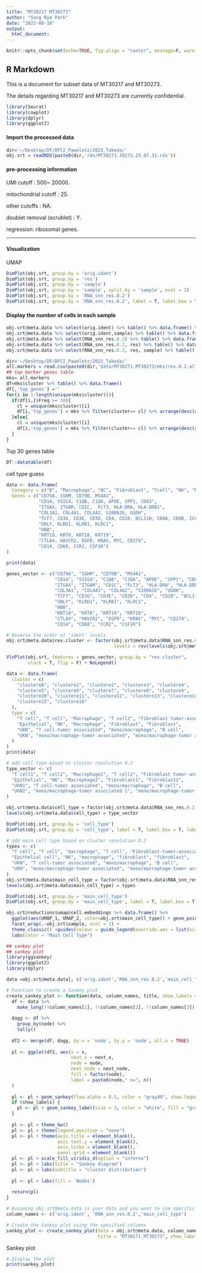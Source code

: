 ```yaml
---
title: "MT30217 MT30273"
author: "Sung Rye Park"
date: "2023-08-10"
output: 
  html_document:
---
```


```r
knitr::opts_chunk$set(echo=TRUE, fig.align = "center", message=F, warning=F)
```

## R Markdown

This is a document for subset data of MT30217 and MT30273.

The details regarding MT30217 and MT30273 are currently confidential.



```r
library(Seurat)
library(cowplot)
library(dplyr)
library(ggplot2)
```

#### Import the processed data
```r
dir='~/Desktop/DF/DFCI_Paweletz/2023_Takeda/'
obj.srt = readRDS(paste0(dir,'rds/MT30271.30273.23.07.31.rds'))
```

#### pre-processing information
UMI cutoff : 500~ 20000. 

mitochondrial cutoff : 25. 

other cutoffs : NA. 

doublet removal (scrublet) : Y. 

regression: ribosomal genes. 
   
   
---   
#### Visualization
UMAP  
```r
DimPlot(obj.srt, group.by = 'orig.ident')
DimPlot(obj.srt, group.by = 'res')
DimPlot(obj.srt, group.by = 'sample')
DimPlot(obj.srt, group.by = 'sample', split.by = 'sample', ncol = 2)
DimPlot(obj.srt, group.by = 'RNA_snn_res.0.2')
DimPlot(obj.srt, group.by = 'RNA_snn_res.0.2', label = T, label.box = T, label.size = 3) + theme(plot.title = element_blank()) 
```


#### Display the number of cells in each sample 
```r
obj.srt@meta.data %>% select(orig.ident) %>% table() %>% data.frame() %>% DT::datatable()
obj.srt@meta.data %>% select(orig.ident,sample) %>% table() %>% data.frame() %>% DT::datatable()
obj.srt@meta.data %>% select(RNA_snn_res.0.2) %>% table() %>% data.frame() %>% DT::datatable()
obj.srt@meta.data %>% select(RNA_snn_res.0.2, res) %>% table() %>% data.frame() %>% tidyr::spread(res, Freq) %>% DT::datatable()
obj.srt@meta.data %>% select(RNA_snn_res.0.2, res, sample) %>% table() %>% data.frame() %>% tidyr::spread(sample, Freq) %>% DT::datatable()
```

```r
dir='~/Desktop/DF/DFCI_Paweletz/2023_Takeda/'
all.markers = read.csv(paste0(dir,'data/MT30271.MT30273/mks/res.0.2.all.markers.23.07.31.csv'))
## top marker genes table 
mks= all.markers
df=mks$cluster %>% table() %>% data.frame()
df[,'top_genes'] =''
for(i in 1:length(unique(mks$cluster))){
  if(df[i,]$Freq >= 30){
    cl = unique(mks$cluster)[i]
    df[i,'top_genes'] = mks %>% filter(cluster== cl) %>% arrange(desc(avg_log2FC)) %>% head(30) %>% select(gene) %>% pull() %>% paste0(collapse = ',')
  }else{
    cl = unique(mks$cluster)[i]
    df[i,'top_genes'] = mks %>% filter(cluster== cl) %>% arrange(desc(avg_log2FC)) %>% select(gene) %>% pull() %>% paste0(collapse = ',')
  }
}
```
  
Top 30 genes table
```r
DT::datatable(df) 
```

cell type guess

```r
data <- data.frame(
  Category = c("B", "Macrophage", "DC", "Fibroblast", "Tcell", "NK", "RBC", "Epithelial", "Tumor", "Monocyte"),
  Genes = c("CD79A, IGHM, CD79B, MS4A1",
            "CD14, VSIG4, C1QB, C1QA, APOE, SPP1, CD83",
            "ITGAX, ITGAM, CD1C,  FLT3, HLA-DRA, HLA-DRB1",
            "COL3A1, COL4A1, COL4A2, S100A16, UGDH",
            "TCF7, CD3G, CD3E, CD3D, CD4, CD28, BCL11B, CD8A, CD8B, ICOS",
            "GNLY, KLRD1, KLRB1, KLRC1",
            "HBB",
            "KRT18, KRT8, KRT18, KRT19",
            "CTLA4, HAVCR2, EGFR, KRAS, MYC, CD274",
            "CD14, CD68, CCR2, CSF1R")
)

print(data)

```


```r
genes_vector <- c("CD79A", "IGHM", "CD79B", "MS4A1",
                  "CD14", "VSIG4", "C1QB", "C1QA", "APOE", "SPP1", "CD83",
                  "ITGAX", "ITGAM", "CD1C", "FLT3", "HLA-DRA", "HLA-DRB1",
                  "COL3A1", "COL4A1", "COL4A2", "S100A16", "UGDH",
                  "TCF7", "CD3G", "CD3E", "CD3D", "CD4", "CD28", "BCL11B", "CD8A", "CD8B", "ICOS",
                  "GNLY", "KLRD1", "KLRB1", "KLRC1",
                  "HBB",
                  "KRT18", "KRT8", "KRT18", "KRT19",
                  "CTLA4", "HAVCR2", "EGFR", "KRAS", "MYC", "CD274",
                  "CD14", "CD68", "CCR2", "CSF1R")

# Reverse the order of 'ident' levels
obj.srt@meta.data$rev.cluster <- factor(obj.srt@meta.data$RNA_snn_res.0.2, 
                                        levels = rev(levels(obj.srt@meta.data$RNA_snn_res.0.2)))
```

  
```r
VlnPlot(obj.srt, features = genes_vector, group.by = "rev.cluster",
        stack = T, flip = F) + NoLegend()
```

```r
data <- data.frame(
  cluster = c(
    "clustere0", "clustere1", "clustere2", "clustere3", "clustere4",
    "clustere5", "clustere6", "clustere7", "clustere8", "clustere9",
    "clustere10", "clustere11", "clustere12", "clustere13", "clustere14",
    "clustere15", "clustere16"
  ),
  type = c(
    "T cell", "T cell", "Macrophage", "T cell2", "Fibroblast tumor-associated",
    "Epithelial", "NK", "Macrophage", "Fibroblast", "Fibroblast",
    "UKN", "T cell-tumor associated", "mono/macrophage", "B cell",
    "UKN", "mono/macrophage-tumor associated", "mono/macrophage-tumor associated2"
  )
)
print(data)
```

  
```r
# add cell type based on cluster resolution 0.2
type_vector <- c(
  "T cell1", "T cell2", "Macrophage1", "T cell2", "Fibroblast tumor-associated",
  "Epithelial", "NK", "Macrophage2", "Fibroblast1", "Fibroblast2",
  "UKN1", "T cell-tumor associated", "mono/macrophage", "B cell",
  "UKN2", "mono/macrophage-tumor associated 1", "mono/macrophage-tumor associated 2"
)

obj.srt@meta.data$cell_type = factor(obj.srt@meta.data$RNA_snn_res.0.2)
levels(obj.srt@meta.data$cell_type) = type_vector
```

```r
DimPlot(obj.srt, group.by = 'cell_type')
DimPlot(obj.srt, group.by = 'cell_type', label = T, label.box = T, label.size = 3) + NoLegend()
```

```r
# add main cell type based on cluster resolution 0.2
types <- c(
  "T cell", "T cell", "macrophage", "T cell", "Fibroblast-tumor-associated",
  "Epithelial cell", "NK", "macrophage", "fibroblast", "fibroblast",
  "UKN", "T cell-tumor associated", "mono/macrophage", "B cell",
  "UKN", "mono/macrophage-tumor associated", "mono/macrophage-tumor associated"
)
obj.srt@meta.data$main_cell_type = factor(obj.srt@meta.data$RNA_snn_res.0.2)
levels(obj.srt@meta.data$main_cell_type) = types

```

```r
DimPlot(obj.srt, group.by = 'main_cell_type')
DimPlot(obj.srt, group.by = 'main_cell_type', label = T, label.box = T, label.size = 3) + NoLegend()
```

```r
obj.srt@reductions$umap@cell.embeddings %>% data.frame() %>% 
  ggplot(aes(UMAP_1, UMAP_2, color=obj.srt$main_cell_type)) + geom_point(size=0.2) +
  facet_wrap(.~obj.srt$sample, ncol = 1) +
  theme_classic() +guides(colour = guide_legend(override.aes = list(size=5))) +
  labs(color = "Main Cell Type")

```

```r
## sankey plot 
## sankey plot 
library(ggsankey)
library(ggplot2)
library(dplyr)

data =obj.srt@meta.data[, c('orig.ident','RNA_snn_res.0.2','main_cell_type')]

# Function to create a Sankey plot
create_sankey_plot <- function(data, column_names, title, show_labels = FALSE){
  df <- data %>%
    make_long(!!column_names[1], !!column_names[2], !!column_names[3])
  
  dagg <- df %>%
    group_by(node) %>%
    tally()
  
  df2 <- merge(df, dagg, by.x = 'node', by.y = 'node', all.x = TRUE)
  
  pl <- ggplot(df2, aes(x = x,
                        next_x = next_x,
                        node = node,
                        next_node = next_node,
                        fill = factor(node),
                        label = paste0(node," n=", n))
  )
  
  pl <- pl + geom_sankey(flow.alpha = 0.5, color = "gray40", show.legend = show_labels)
  if (show_labels) {
    pl <- pl + geom_sankey_label(size = 3, color = "white", fill = "gray40", hjust = 1)  # Change hjust value to 1 (right-aligned)
  }
  
  pl <- pl + theme_bw()
  pl <- pl + theme(legend.position = "none")
  pl <- pl + theme(axis.title = element_blank(),
                   axis.text.y = element_blank(),
                   axis.ticks = element_blank(),
                   panel.grid = element_blank())
  pl <- pl + scale_fill_viridis_d(option = "inferno")
  pl <- pl + labs(title = "Sankey diagram")
  pl <- pl + labs(subtitle = "cluster distribution")
  
  pl <- pl + labs(fill = 'Nodes')
  
  return(pl)
}

# Assuming obj.srt@meta.data is your data and you want to use specific columns for the Sankey plot
column_names <- c('orig.ident', 'RNA_snn_res.0.2','main_cell_type')

# Create the Sankey plot using the specified columns
sankey_plot <- create_sankey_plot(data = obj.srt@meta.data, column_names, 
                                  title = "MT30271_MT30273", show_labels = TRUE)
```

Sankey plot
```r
# Display the plot
print(sankey_plot)
```
